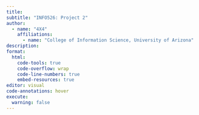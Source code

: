 ```yaml
---
title: 
subtitle: "INFO526: Project 2"
author: 
  - name: "4X4"
    affiliations:
      - name: "College of Information Science, University of Arizona"
description: 
format:
  html:
    code-tools: true
    code-overflow: wrap
    code-line-numbers: true
    embed-resources: true
editor: visual
code-annotations: hover
execute:
  warning: false
---
```


